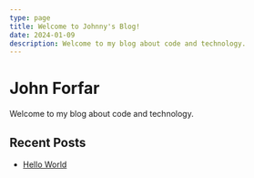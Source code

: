 ```yaml
---
type: page
title: Welcome to Johnny's Blog!
date: 2024-01-09
description: Welcome to my blog about code and technology.
---
```


# John Forfar
Welcome to my blog about code and technology.

## Recent Posts

- [Hello World](./posts/hello-world)